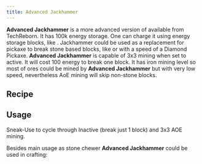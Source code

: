 ```yaml
---
title: Advanced Jackhammer
---
```


<ItemImage file="advanced_jackhammer" alt="Advanced Jackhammer" size="200" />

**Advanced Jackhammer** is a more advanced version of <McItem slug="techreborn:basic_jackhammer" inline={true}/> available from TechReborn. It has 100k energy storage. One can charge it using energy storage blocks, like <McItem slug="techreborn:battery_box" inline={true}/>. Jackhammer could be used as a replacement for pickaxe to break stone based blocks, like <McItem slug="minecraft:stone" inline={true}/> or <McItem slug="minecraft:cobblestone" inline={true}/> with a speed of a Diamond Pickaxe. **Advanced Jackhammer** is capable of 3x3 mining when set to active. It will cost 100 energy to break one block. It has iron mining level so most of ores could be mined by **Advanced Jackhammer** but with very low speed, nevertheless AoE mining will skip non-stone blocks.

## Recipe

<CraftingTable recipe="input minecraft:diamond techreborn:basic_jackhammer minecraft:diamond input techreborn:titanium_ingot techreborn:lithium_ion_battery techreborn:titanium_ingot input air minecraft:diamond air output techreborn:advanced_jackhammer"/>

## Usage

Sneak-Use to cycle through Inactive (break just 1 block) and 3x3 AOE mining.

Besides main usage as stone chewer **Advanced Jackhammer** could be used in crafting:

<CraftingTable recipe="input techreborn:iridium_nugget techreborn:advanced_jackhammer techreborn:iridium_nugget input techreborn:overclocker_upgrade techreborn:energy_flow_chip techreborn:overclocker_upgrade input air techreborn:iridium_alloy_plate air output techreborn:industrial_jackhammer"/>